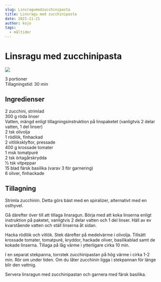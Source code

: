 ```yaml
---
slug: Linsragumedzucchinipasta
title: Linsragu med zucchinipasta
date: 2021-11-21
author: kojo
tags:
  - måltider
---
```


# Linsragu med zucchinipasta

![](../images/6e682731-157d-421f-9c7b-fb1ef2dc8ee7.png)



3 portioner<br/>
Tillagningstid: 30 min

 ## Ingredienser

2 zucchini, strimlad<br/>
300 g röda linser<br/>
Vatten, mängd enligt tillagningsinstruktion på linspaketet (vanligtvis 2 delar vatten, 1 del linser)<br/>
2 tsk olivolja <br/>
1 rödlök, finhackad<br/>
2 vitlöksklyftor, pressade<br/>
400 g krossade tomater<br/>
1 msk tomatpuré <br/>
2 tsk örtagårskrydda<br/>
1⁄2 tsk vitpeppar <br/>
15 blad färsk basilika (varav 3 för garnering)<br/>
6 oliver, finhackade 

 ## Tillagning

Strimla zucchinin. Detta görs bäst med en spiralizer, alternativt med en osthyvel. 

Gå därefter över till att tillaga linsragun. Börja med att koka linserna enligt instruktion på paketet, vanligtvis 2 delar vatten och 1 del linser. Häll av ev kvarstående vatten och ställ linserna åt sidan. 

Hacka rödlök och vitlök. Stek därefter på medelvärme i olivolja. Tillsätt krossade tomater, tomatpuré, kryddor, hackade oliver, basilikablad samt de kokade linserna. Tillaga på låg värme i ytterligare cirka 10 min. 

I en separat stekpanna, torrstek zucchinipastan på hög värme i cirka 1-2 min. Rör om under tiden. Om du låter zucchinin ligga i stekpannan för länge blir den vattnig. 

Servera linsragun med zucchinipastan och garnera med färsk basilika.
